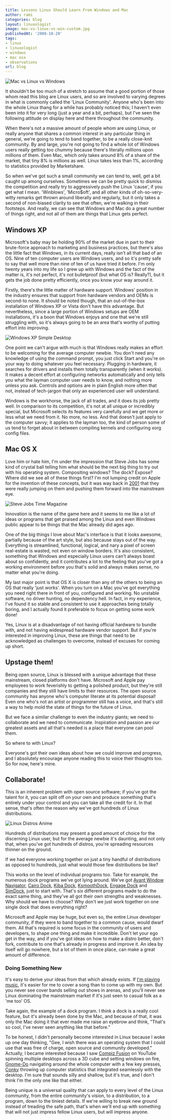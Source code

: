 ```yaml
---
title: Lessons Linux Should Learn From Windows and Mac
author: rami
categories: blog
layout: linuxologist
image: mac-vs-linux-vs-win-custom.jpg
publishedAt: '2008-10-20'
tags:
- linux
- linuxologist
- windows
- mac osx
- observations
url: blog
---
```


![Mac vs Linux vs Windows](/assets/images/content/blog/mac-vs-linux-vs-win-custom.jpg)

It shouldn't be too much of a stretch to assume that a good portion of those whom read this blog are Linux users, and so are involved to varying degrees in what is commonly called the 'Linux Community'. Anyone who's been into the whole Linux thang for a while has probably noticed this; I haven't even been into it for very long (just a year and a bit, perhaps), but I've seen the following attitude on display here and there throughout the community.

When there's not a massive amount of people whom are using Linux, or really anyone that shares a common interest in any particular thing in general, we're going to tend to band together, to be a really close-knit community. By and large, you're not going to find a whole lot of Windows users really getting too chummy because there's literally millions upon millions of them. Even Mac, which only takes around 8% of a share of the market, that tiny 8% is millions as well. Linux takes less than 1%, according to statistics provided by Marketshare.

So when we've got such a small community we can tend to, well, get a bit caught up among ourselves. Sometimes we can be pretty quick to dismiss the competition and really try to aggressively push the Linux 'cause', if you get what I mean. 'Winblows', 'Micro$oft', and all other kinds of oh-so-very-witty remarks get thrown around liberally and regularly, but it only takes a second of non-biased clarity to see that often, we're walking in their footsteps. And really, we can see that Windows and Mac do a great number of things right, and not all of them are things that Linux gets perfect.

## Windows XP

Microsoft's baby may be holding 90% of the market due in part to their brute-force approach to marketing and business practices, but there's also the little fact that Windows, in its current days, really isn't all that bad of an OS. Nine of ten computer users are Windows users, and so it's pretty safe to say that well more than nine of ten of us have tried it before. I'm only twenty years into my life so I grew up with Windows and the fact of the matter is, it's not perfect, it's not bulletproof (but what OS is? Really?), but it gets the job done pretty efficiently, once you know your way around it.

Firstly, there's the little matter of hardware support. Windows' position in the industry ensures that support from hardware vendors and OEMs is second-to none. It should be noted though, that an out-of-the-box installation of Windows XP or Vista don't have this advantage. But nevertheless, since a large portion of Windows setups are OEM installations, it's a boon that Windows enjoys and one that we're still struggling with, so it's always going to be an area that's worthy of putting effort into improving.

![Windows XP Simple Desktop](/assets/images/content/blog/windows-xp-simple-desktop-1.png)

One point we can't argue with much is that Windows really makes an effort to be welcoming for the average computer newbie. You don't need any knowledge of using the command prompt, you just click Start and you're on your way to doing whatever you feel necessary. Plugging in hardware, it searches for drivers and installs them totally transparently (when it works). It makes a decent effort at configuring networks automatically and only tells you what the layman computer user needs to know, and nothing more unless you ask. Controls and options are in plain English more often that not, instead of tech-jargon that only an experienced user will understand.

Windows is the workhorse, the jack of all trades, and it does its job pretty well. In comparison to its competition, it's not at all unique or incredibly special, but Microsoft selects its features very carefully and we get more or less what we need from it. No more, no less. And that doesn't just apply to the computer savvy; it applies to the layman too, the kind of person some of us tend to forget about in between compiling kernels and configuring xorg config files.

## Mac OS X

Love him or hate him, I'm under the impression that Steve Jobs has some kind of crystal ball telling him what should be the next big thing to try out with his operating system. Compositing windows? The dock? Expose? Where did we see all of these things first? I'm not lumping credit on Apple for the invention of these concepts, but it was way back in [2001](http://en.wikipedia.org/wiki/Mac_OS_X_v10.0) that they were really jumping on them and pushing them forward into the mainstream eye.

![Steve Jobs Time Magazine](/assets/images/content/blog/steve_jobs_time_magazine.jpg)

Innovation is the name of the game here and it seems to me like a lot of ideas or programs that get praised among the Linux and even Windows public appear to be things that the Mac already did ages ago.

One of the big things I love about Mac's interface is that it looks awesome, partially because of the art style, but also because stays out of the way. Everything is streamlined, functional, logical, and nary a pixel of screen real-estate is wasted, not even on window borders. It's also consistent, something that Windows and especially Linux users can't always boast about so confidently, and it contributes a lot to the feeling that you've got a working environment before you that's solid and always makes sense, no matter what you're doing.

My last major point is that OS X is closer than any of the others to being an OS that really 'just works'. When you turn on a Mac you've got everything you need right there in front of you, configured and working. No unstable software, no driver hunting, no dependency hell. In fact, in my experience, I've found it so stable and consistent to use it approaches being totally boring, and I actually found it preferable to focus on getting some work done!

Yes, Linux is at a disadvantage of not having official hardware to bundle with, and not having widespread hardware vendor support. But if you're interested in improving Linux, these are things that need to be acknowledged as challenges to overcome, instead of excuses for coming up short.

## Upstage them!

Being open source, Linux is blessed with a unique advantage that these mainstream, closed platforms don't have. Microsoft and Apple pay employees to work feverishly to getting a polished product, but they're still companies and they still have limits to their resources. The open source community has anyone who's computer literate at its potential disposal! Even one who's not an artist or programmer still has a voice, and that's still a way to help mold the state of things for the future of Linux.

But we face a similar challenge to even the industry giants; we need to collaborate and we need to communicate. Inspiration and passion are our greatest assets and all that's needed is a place that everyone can pool them.

So where to with Linux?

Everyone's got their own ideas about how we could improve and progress, and I absolutely encourage anyone reading this to voice their thoughts too. So for now, here's mine.

## Collaborate!

This is an inherent problem with open source software; if you've got the talent for it, you can split off on your own and produce something that's entirely under your control and you can take all the credit for it. In that sense, that's often the reason why we've got hundreds of Linux distributions.

![Linux Distros Anime](/assets/images/content/blog/linux-distros.png)

Hundreds of distributions may present a good amount of choice for the discerning Linux user, but for the average newbie it's daunting, and not only that, when you've got hundreds of distros, you're spreading resources thinner on the ground.

If we had everyone working together on just a tiny handful of distributions as opposed to hundreds, just what would those few distributions be like?

This works on the level of individual programs too. Take for example, the numerous dock programs we've got lying around. We've got [Avant Window Navigator](http://code.google.com/p/avant-window-navigator/), [Cairo Dock](http://www.cairo-dock.org/), [Kiba Dock](http://www.kiba-dock.org/), [KsmoothDock](http://www.kde-apps.org/content/show.php?content=6585), [Engage Dock](http://pimpyourlinux.com/linux-feature-review/enlightenment-engage-dock/) and [SimDock](http://sourceforge.net/projects/simdock/), just to start with. That's six different programs made to do the exact same thing, and they've all got their own strengths and weaknesses. Why should we have to choose? Why don't we just work together on one single dock that does everything right?

Microsoft and Apple may be huge, but even so, the entire Linux developer community, if they were to band together to a common cause, would dwarf them. All that's required is some focus in the community of users and developers, to shape one thing and make it incredible. Don't let your ego get in the way, and if you've got ideas on how to make a distro better, don't fork, contribute to one that's already in progress and improve it. An idea by itself will go nowhere, but a lot of them in once place, can make a great amount of difference.

### Doing Something New

It's easy to derive your ideas from that which already exists. If [I'm playing music](/2008/10/05/free-professional-music-production-a-linux-introduction), it's easier for me to cover a song than to come up with my own. But you never see cover bands selling out shows in arenas, and you'll never see Linux dominating the mainstream market if it's just seen to casual folk as a 'me too' OS.

Take again, the example of a dock program. I think a dock is a really cool feature, but it's already been done by the Mac, and because of that, it was only the Mac doing it that ever made me raise an eyebrow and think, "That's so cool, I've never seen anything like that before."

To be honest, I didn't personally become interested in Linux because I woke up one day thinking, "Gee, I wish there was an operating system that I could use that was free of charge, open source and community developed." Actually, I became interested because I saw [Compiz Fusion](http://www.youtube.com/watch?v=E4Fbk52Mk1w) on YouTube spinning multiple desktops across a 3D cube and setting windows on fire, [Gnome-Do](http://do.cooperteam.net/) navigating around the whole computer with a few key presses, [Conky](http://conky.sourceforge.net/) throwing up computer statistics that integrated seamlessly with the desktop. I'm sure that sounds silly and shallow, but it's true, and I don't think I'm the only one like that either.

Being unique is a universal quality that can apply to every level of the Linux community, from the entire community's vision, to a distribution, to a program, down to the tiniest details. If we're willing to break new ground instead of treading the safe path, that's when we'll end up with something that will not just impress fellow Linux users, but will impress anyone.
